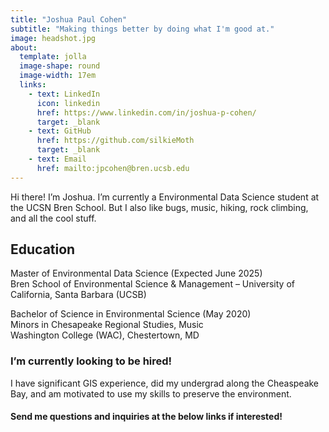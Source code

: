 ```yaml
---
title: "Joshua Paul Cohen"
subtitle: "Making things better by doing what I'm good at."
image: headshot.jpg
about: 
  template: jolla
  image-shape: round
  image-width: 17em
  links: 
    - text: LinkedIn
      icon: linkedin
      href: https://www.linkedin.com/in/joshua-p-cohen/
      target: _blank
    - text: GitHub
      href: https://github.com/silkieMoth
      target: _blank
    - text: Email
      href: mailto:jpcohen@bren.ucsb.edu
---
```


[Hi there! I’m Joshua. I'm currently a Environmental Data Science student at the UCSN Bren School. But I also like bugs, music, hiking, rock climbing, and all the cool stuff.]{.white-text}

## [Education]{.white-text}

[Master of Environmental Data Science (Expected June 2025)]{.white-text}</br>
[Bren School of Environmental Science & Management – University of California, Santa Barbara (UCSB)]{.white-text}

[Bachelor of Science in Environmental Science (May 2020)]{.white-text} </br>
[Minors in Chesapeake Regional Studies, Music]{.white-text} </br>
[Washington College (WAC), Chestertown, MD]{.white-text} </br>

### [I'm currently looking to be hired!]{.white-text}

[I have significant GIS experience, did my undergrad along the Cheaspeake Bay, and am motivated to use my skills to preserve the environment.]{.white-text}

#### [Send me questions and inquiries at the below links if interested!]{.white-text}
